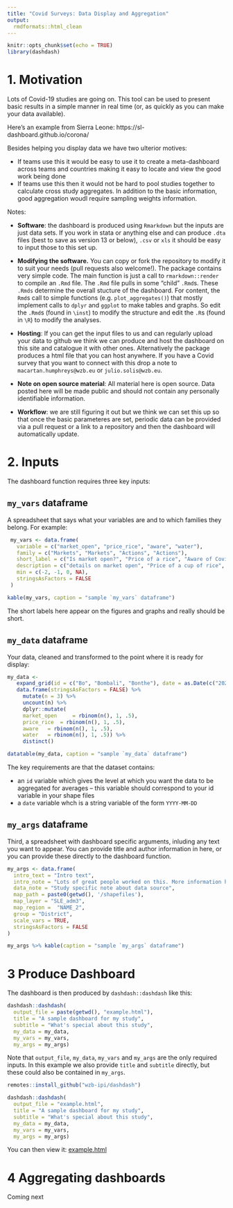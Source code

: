 ```yaml
---
title: "Covid Surveys: Data Display and Aggregation"
output:
  rmdformats::html_clean
---
```


```r
knitr::opts_chunk$set(echo = TRUE)
library(dashdash)
```

# 1. Motivation

Lots of Covid-19 studies are going on. This tool can be used to present basic results in a simple manner in real time (or, as quickly as you can make your data available). 

Here's an example from Sierra Leone:  https://sl-dashboard.github.io/corona/

Besides helping you display data we have two ulterior motives:

* If teams use this it would be easy to use it to create a meta-dashboard across teams and countries making it easy to locate and view the good work being done
* If teams use this then it would not be hard to pool studies together to calculate cross study aggregates. In addition to the basic information, good aggregation woudl require sampling weights information.

Notes:

* **Software**: the dashboard is produced using `Rmarkdown` but the inputs are just data sets. If you work in stata or anything else and can produce `.dta` files (best to save as version 13 or below), `.csv` or `xls` it should be easy to input those to this set up. 

* **Modifying the software.** You can copy or fork the repository to modify it to suit your needs (pull requests also welcome!). The package contains very simple code. The main function is just a  call to `rmarkdown::render` to compile an `.Rmd` file. The `.Rmd` file pulls in some "child" `.Rmd`s. These `.Rmds` determine the overall stucture of the dashboard. For content, the `Rmd`s call to simple functions (e.g. `plot_aggregates()`)  that mostly implement calls to `dplyr` and `ggplot` to make tables and graphs. So edit the `.Rmd`s   (found in `\inst`) to modify the structure and edit the `.R`s (found in `\R`) to modify the analyses. 

* **Hosting**: If you can get the input files to us and can regularly upload your data to github we think we can produce and host the dashboard on this site and catalogue it with other ones. Alternatively the package produces a html file that you can host anywhere. If you have a Covid survey that you want to connect with this drop a note to `macartan.humphreys@wzb.eu` or `julio.solis@wzb.eu`.

* **Note on open source material**: All material here is open source. Data posted here will be made public and should not contain any personally identifiable information.

* **Workflow**: we are still figuring it out but we think we can set this up so that once the basic parameteres are set, periodic data can be provided via a pull request or a link to a repository and then the dashboard will automatically update.

# 2. Inputs

The dashboard function requires three key inputs:

## `my_vars` dataframe

A spreadsheet that says what your variables are and to which families they belong. For example:

```r
 my_vars <- data.frame(
   variable = c("market_open", "price_rice", "aware", "water"),
   family = c("Markets", "Markets", "Actions", "Actions"),
   short_label = c("Is market open?", "Price of a rice", "Aware of Covid19", "Access to water"),
   description = c("details on market open", "Price of a cup of rice", "Details on aware of Covid19", "Details on access to water"),
   min = c(-2, -1, 0, NA),
   stringsAsFactors = FALSE
 )

kable(my_vars, caption = "sample `my_vars` dataframe")

```

The short labels here appear on the figures and graphs and really should be short.

## `my_data`  dataframe

Your data, cleaned and transformed to the point where it is ready for display:

```r
my_data <-
   expand_grid(id = c("Bo", "Bombali", "Bonthe"), date = as.Date(c("2020-04-18", "2020-04-19", "2020-04-20"))) %>%
   data.frame(stringsAsFactors = FALSE) %>%
     mutate(n = 3) %>%
     uncount(n) %>%
     dplyr::mutate(
     market_open	 = rbinom(n(), 1, .5),
     price_rice	 = rbinom(n(), 1, .5),
     aware	 = rbinom(n(), 1, .5),
     water	 = rbinom(n(), 1, .5)) %>%
     distinct()

datatable(my_data, caption = "sample `my_data` dataframe")

```

The key requirements are that the dataset contains:

* an `id` variable which gives the level at which you want the data to be aggregated for averages -- this variable should correspond to your id variable in your shape files   
* a `date` variable whch is a string variable of the form `YYYY-MM-DD`

## `my_args`  dataframe

Third, a spreadsheet with dashboard specific arguments, inluding any text you want to appear. You can provide title and author information in here, or you can provide these directly to the dashboard function. 

```r

my_args <- data.frame(
  intro_text = "Intro text",
  intro_note = "Lots of great people worked on this. More information here: ...",
  data_note = "Study specific note about data source",
  map_path = paste0(getwd(), '/shapefiles'),
  map_layer = "SLE_adm3",
  map_region =  "NAME_2",
  group = "District",
  scale_vars = TRUE,
  stringsAsFactors = FALSE
)

my_args %>% kable(caption = "sample `my_args` dataframe")

```



# 3 Produce Dashboard

The dashboard is then produced by `dashdash::dashdash` like this:

```r

dashdash::dashdash(
  output_file = paste(getwd(), "example.html"),
  title = "A sample dashboard for my study",
  subtitle = "What's special about this study",
  my_data = my_data,
  my_vars = my_vars,
  my_args = my_args)

```

Note that `output_file`, `my_data`, `my_vars` and `my_args` are the only required inputs. In this example we also provide `title` and `subtitle` directly, but these could also be contained in `my_args`.


```r

remotes::install_github("wzb-ipi/dashdash")

dashdash::dashdash(
  output_file = "example.html",
  title = "A sample dashboard for my study",
  subtitle = "What's special about this study",
  my_data = my_data,
  my_vars = my_vars,
  my_args = my_args)

```

You can then view it: [example.html](example.html)

# 4 Aggregating dashboards

Coming next
